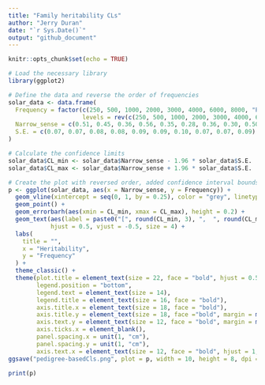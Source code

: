 ---
title: "Family heritability CLs"
author: "Jerry Duran"
date: "`r Sys.Date()`"
output: "github_document"
---

```{r setup, include=FALSE}
knitr::opts_chunk$set(echo = TRUE)
```

```{r}
# Load the necessary library
library(ggplot2)

# Define the data and reverse the order of frequencies
solar_data <- data.frame(
  Frequency = factor(c(250, 500, 1000, 2000, 3000, 4000, 6000, 8000, "PTA", "HFA"), 
                     levels = rev(c(250, 500, 1000, 2000, 3000, 4000, 6000, 8000, "PTA", "HFA"))),
  Narrow_sense = c(0.51, 0.45, 0.36, 0.56, 0.35, 0.28, 0.36, 0.30, 0.50, 0.37),
  S.E. = c(0.07, 0.07, 0.08, 0.08, 0.09, 0.09, 0.10, 0.07, 0.07, 0.09)
)

# Calculate the confidence limits
solar_data$CL_min <- solar_data$Narrow_sense - 1.96 * solar_data$S.E.
solar_data$CL_max <- solar_data$Narrow_sense + 1.96 * solar_data$S.E.

# Create the plot with reversed order, added confidence interval bounds, and vertical major axis lines
p <- ggplot(solar_data, aes(x = Narrow_sense, y = Frequency)) +
  geom_vline(xintercept = seq(0, 1, by = 0.25), color = "grey", linetype = "dashed") +  # Vertical major axis lines
  geom_point() +
  geom_errorbarh(aes(xmin = CL_min, xmax = CL_max), height = 0.2) +
  geom_text(aes(label = paste0("[", round(CL_min, 3), ",  ", round(CL_max, 3), "]")),
            hjust = 0.5, vjust = -0.5, size = 4) +
  labs(
    title = "",
    x = "Heritability",
    y = "Frequency"
  ) +
  theme_classic() +
  theme(plot.title = element_text(size = 22, face = "bold", hjust = 0.5, margin = margin(t = 10)),
        legend.position = "bottom",
        legend.text = element_text(size = 14),
        legend.title = element_text(size = 16, face = "bold"),
        axis.title.x = element_text(size = 18, face = "bold"),
        axis.title.y = element_text(size = 18, face ="bold", margin = margin(r = 15)),
        axis.text.y = element_text(size = 12, face = "bold", margin = margin(t = 0, r = 0, b = 0, l = 0)),
        axis.ticks.x = element_blank(),
        panel.spacing.x = unit(1, "cm"),
        panel.spacing.y = unit(1, "cm"),
        axis.text.x = element_text(size = 12, face = "bold", hjust = 1, margin = margin(t = 0, r = 0, b = 0, l = 0)))
ggsave("pedigree-basedCls.png", plot = p, width = 10, height = 8, dpi = 300)

print(p)
```

